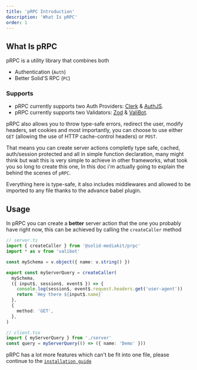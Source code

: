```yaml
---
title: 'pRPC Introduction'
description: 'What Is pRPC'
order: 1
---
```


## What Is pRPC

pRPC is a utility library that combines both

- Authentication (`Auth`)
- Better Solid'S RPC (`PC`)

### Supports

- pRPC currently supports two Auth Providers: [Clerk](https://clerk.com/) & [AuthJS](https://authjs.dev/).
- pRPC currently supports two Validators: [Zod](https://zod.dev/) & [ValiBot](https://valibot.dev/).

pRPC also allows you to throw type-safe errors, redirect the user, modify headers, set cookies and most importantly, you can choose to use either `GET` (allowing the use of HTTP cache-control headers) or `POST`.

That means you can create server actions completly type safe, cached, auth/session protected and all in simple function declaration, many might think but wait this is very simple to achieve in other frameworks, what took you so long to create this one, In this doc i'm actually going to explain the behind the scenes of `pRPC`.

Everything here is type-safe, it also includes middlewares and allowed to be imported to any file thanks to the advance babel plugin.

## Usage

In pRPC you can create a **better** server action that the one you probably have right now, this can be achieved by calling the `createCaller` method

```ts
// server.ts
import { createCaller } from '@solid-mediakit/prpc'
import * as v from 'valibot'

const mySchema = v.object({ name: v.string() })

export const myServerQuery = createCaller(
  mySchema,
  ({ input$, session$, event$ }) => {
    console.log(session$, event$.request.headers.get('user-agent'))
    return `Hey there ${input$.name}`
  },
  {
    method: 'GET',
  },
)

// client.tsx
import { myServerQuery } from './server'
const query = myServerQuery(() => ({ name: 'Demo' }))
```

pRPC has a lot more features which can't be fit into one file, please continue to the [`installation guide`](../install)
